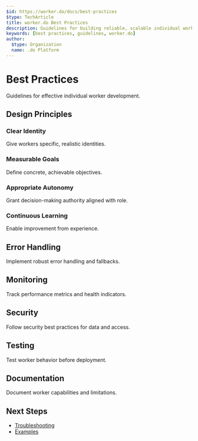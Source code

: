 ```yaml
---
$id: https://worker.do/docs/best-practices
$type: TechArticle
title: worker.do Best Practices
description: Guidelines for building reliable, scalable individual worker.
keywords: [best practices, guidelines, worker.do]
author:
  $type: Organization
  name: .do Platform
---
```


# Best Practices

Guidelines for effective individual worker development.

## Design Principles

### Clear Identity

Give workers specific, realistic identities.

### Measurable Goals

Define concrete, achievable objectives.

### Appropriate Autonomy

Grant decision-making authority aligned with role.

### Continuous Learning

Enable improvement from experience.

## Error Handling

Implement robust error handling and fallbacks.

## Monitoring

Track performance metrics and health indicators.

## Security

Follow security best practices for data and access.

## Testing

Test worker behavior before deployment.

## Documentation

Document worker capabilities and limitations.

## Next Steps

- [Troubleshooting](./troubleshooting)
- [Examples](../examples/)
